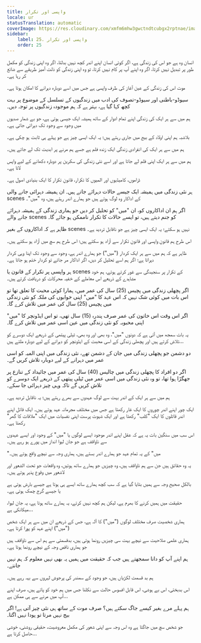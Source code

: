 ```yaml
---
title: واپسی اور تکرار
locale: ur
statusTranslation: automatic
coverImage: https://res.cloudinary.com/xmfm6mhw3gwctndtcubgx2rptnae/image/upload/v1740468922/small_cover_tratado_de_psicologia_revolucionaria_a4c0dca4e0.webp
sidebar:
    label: 25. واپسی اور تکرار
    order: 25
---
```

انسان وہ ہے جو اس کی زندگی ہے، اگر کوئی انسان اپنے اندر کچھ نہیں بدلتا، اگر وہ اپنی زندگی کو مکمل طور پر تبدیل نہیں کرتا، اگر وہ اپنے آپ پر کام نہیں کرتا، تو وہ اپنی زندگی کو ذلت آمیز طریقے سے ضائع کر رہا ہے۔

موت اس کی زندگی کے عین آغاز کی طرف واپسی ہے جس میں اسے دوبارہ دہرانے کا امکان ہوتا ہے۔

سیوڈو-باطنی اور سیوڈو-تصوف کی ادب میں زندگیوں کے تسلسل کے موضوع پر بہت کچھ کہا گیا ہے، بہتر ہے کہ ہم موجودہ زندگیوں پر توجہ دیں۔

ہم میں سے ہر ایک کی زندگی اپنے تمام ادوار کے ساتھ ہمیشہ ایک جیسی ہوتی ہے، جو بے شمار صدیوں میں وجود سے وجود تک دہرائی جاتی ہے۔

بلاشبہ ہم اپنی اولاد کے بیج میں جاری رہتے ہیں؛ یہ ایک ایسی چیز ہے جو پہلے ہی ثابت ہو چکی ہے۔

ہم میں سے ہر ایک کی انفرادی زندگی ایک زندہ فلم ہے جسے ہم مرنے پر ابدیت تک لے جاتے ہیں۔

ہم میں سے ہر ایک اپنی فلم لے جاتا ہے اور اسے نئی زندگی کی سکرین پر دوبارہ دکھانے کے لیے واپس لاتا ہے۔

ڈراموں، کامیڈیوں اور المیوں کا تکرار، قانونِ تکرار کا ایک بنیادی اصول ہے۔

ہر نئی زندگی میں ہمیشہ ایک جیسے حالات دہرائے جاتے ہیں۔ ان ہمیشہ دہرائی جانے والی scenes کے اداکار وہ لوگ ہوتے ہیں جو ہمارے اندر رہتے ہیں، وہ "میں"۔

اگر ہم ان اداکاروں کو، ان "میں" کو تحلیل کر دیں جو ہماری زندگی کے ہمیشہ دہرائے جانے والے scenes کو جنم دیتے ہیں، تو ایسے حالات کا تکرار ناممکن ہو جائے گا۔

ظاہر ہے کہ اداکاروں کے بغیر scenes نہیں ہو سکتے؛ یہ ایک ایسی چیز ہے جو ناقابل تردید ہے۔

اس طرح ہم قانونِ واپسی اور قانونِ تکرار سے آزاد ہو سکتے ہیں؛ اس طرح ہم سچ میں آزاد ہو سکتے ہیں۔

ظاہر ہے کہ ہم میں سے ہر ایک کردار ("میں") جو ہمارے اندر ہے، وجود سے وجود تک اپنا وہی کردار دہراتا ہے؛ اگر ہم اسے تحلیل کر دیں، اگر اداکار مر جائے تو کردار ختم ہو جاتا ہے۔

ہر واپسی پر تکرار کے قانون یا scenes کے تکرار پر سنجیدگی سے غور کرتے ہوئے، ہم خود مشاہدے کے ذریعے اس معاملے کے خفیہ محرکات کو دریافت کرتے ہیں۔

اگر پچھلی زندگی میں پچیس (25) سال کی عمر میں، ہمارا کوئی محبت کا تعلق تھا تو اس بات میں کوئی شک نہیں کہ اس عہد کا "میں" اپنی خوابوں کی ملکہ کو نئی زندگی میں پچیس (25) سال کی عمر میں تلاش کرے گا۔

اگر اس وقت اس خاتون کی عمر صرف پندرہ (15) سال تھی، تو اس ایڈونچر کا "میں" اپنی محبوبہ کو نئی زندگی میں عین اسی عمر میں تلاش کرے گا۔

یہ بات سمجھ میں آتی ہے کہ دونوں "میں"، وہ بھی اور وہ بھی، ٹیلی پیتھی کے ذریعے ایک دوسرے کو تلاش کرتے ہیں اور پچھلی زندگی کے اسی محبت کے ایڈونچر کو دہرانے کے لیے دوبارہ ملتے ہیں...

دو دشمن جو پچھلی زندگی میں جان کے دشمن تھے، نئی زندگی میں اپنی المیہ کو اسی عمر میں دہرانے کے لیے دوبارہ تلاش کریں گے۔

اگر دو افراد کا پچھلی زندگی میں چالیس (40) سال کی عمر میں جائیداد کے تنازع پر جھگڑا ہوا تھا، تو وہ نئی زندگی میں اسی عمر میں ٹیلی پیتھی کے ذریعے ایک دوسرے کو تلاش کریں گے تاکہ وہی چیز دہرائی جا سکے۔

ہم میں سے ہر ایک کے اندر بہت سے لوگ عہدوں سے بھرے رہتے ہیں؛ یہ ناقابل تردید ہے۔

ایک چور اپنے اندر چوروں کا ایک غار رکھتا ہے جس میں مختلف مجرمانہ عہد ہوتے ہیں۔ ایک قاتل اپنے اندر قاتلوں کا ایک "کلب" رکھتا ہے اور ایک شہوت پرست اپنی نفسیات میں ایک "ملاقات کا گھر" رکھتا ہے۔

اس سب میں سنگین بات یہ ہے کہ عقل اپنے اندر موجود ایسے لوگوں یا "میں" کے وجود اور ایسے عہدوں سے ناواقف ہے جو جان لیوا انداز میں پورے ہو رہے ہیں۔

"میں" کے یہ تمام عہد جو ہمارے اندر بستے ہیں، ہماری وجہ سے نیچے واقع ہوتے ہیں۔

یہ وہ حقائق ہیں جن سے ہم ناواقف ہیں، وہ چیزیں جو ہمارے ساتھ ہوئیں، وہ واقعات جو تحت الشعور اور لاشعور میں وقوع پذیر ہوتے ہیں۔

بالکل صحیح وجہ سے ہمیں بتایا گیا ہے کہ سب کچھ ہمارے ساتھ ایسے ہی ہوتا ہے جیسے بارش ہوتی ہے یا جیسے گرج چمک ہوتی ہے۔

حقیقت میں ہمیں کرنے کا بھرم ہے، لیکن ہم کچھ نہیں کرتے، یہ ہمارے ساتھ ہوتا ہے، یہ جان لیوا، میکانکی ہے...

ہماری شخصیت صرف مختلف لوگوں ("میں") کا آلہ ہے، جس کے ذریعے ان میں سے ہر ایک شخص ("میں") اپنے عہد کو پورا کرتا ہے۔

ہماری علمی صلاحیت سے نیچے بہت سی چیزیں رونما ہوتی ہیں، بدقسمتی سے ہم اس سے ناواقف ہیں جو ہماری ناقص وجہ کے نیچے رونما ہوتا ہے۔

ہم اپنے آپ کو دانا سمجھتے ہیں جب کہ حقیقت میں ہمیں یہ بھی نہیں معلوم کہ ہم نہیں جانتے۔

ہم بد قسمت لکڑیاں ہیں، جو وجود کے سمندر کی پرجوش لہروں سے بہہ رہے ہیں۔

اس بدبختی، اس بے ہوشی، اس قابل افسوس حالت سے نکلنا جس میں ہم خود کو پاتے ہیں، صرف اپنے آپ میں مرنے سے ہی ممکن ہے...

ہم پہلے مرے بغیر کیسے جاگ سکتے ہیں؟ صرف موت کے ساتھ ہی نئی چیز آتی ہے! اگر بیج نہیں مرتا تو پودا نہیں اگتا۔

جو شخص سچ میں جاگتا ہے وہ اس وجہ سے اپنی شعور کی مکمل معروضیت، حقیقی روشنی، خوشی حاصل کرتا ہے...

